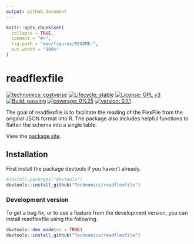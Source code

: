 ```yaml
---
output: github_document
---
```


<!-- README.md is generated from README.Rmd. Please edit that file -->

```r
knitr::opts_chunk$set(
  collapse = TRUE,
  comment = "#>",
  fig.path = "man/figures/README-",
  out.width = "100%"
)
```

# readflexfile

<!-- badges: start -->
[![technomics: costverse](https://img.shields.io/badge/technomics-costverse-EAC435.svg)](https://gitlab.technomics.net/costverse)
[![Lifecycle: stable](https://img.shields.io/badge/lifecycle-stable-brightgreen.svg)](https://www.tidyverse.org/lifecycle/#stable)
[![License: GPL v3](https://img.shields.io/badge/License-GPLv3-blue.svg)](https://www.gnu.org/licenses/gpl-3.0)
[![Build: passing](https://img.shields.io/badge/build-passing-green.svg)](https://gitlab.technomics.net/costverse/readflexfile.git)
[![coverage: 0%25](https://img.shields.io/badge/coverage-0%25-blue.svg)]()
[![version: 0.1.1](https://img.shields.io/badge/version-0.1.1-blue.svg)]()
<!-- badges: end -->

The goal of readflexfile is to facilitate the reading of the FlexFile from the original JSON format into R. The package also includes helpful functions to flatten the schema into a single table.

View the [package site](https://github.com/Technomics).

## Installation

First install the package devtools if you haven't already.

```r
#install.packages("devtools")
devtools::install_github("Technomics/readflexfile")

```

### Development version

To get a bug fix, or to use a feature from the development version, you can install readflexfile using the following. 

```r
devtools::dev_mode(on = TRUE)
devtools::install_github("Technomics/readflexfile")
```
